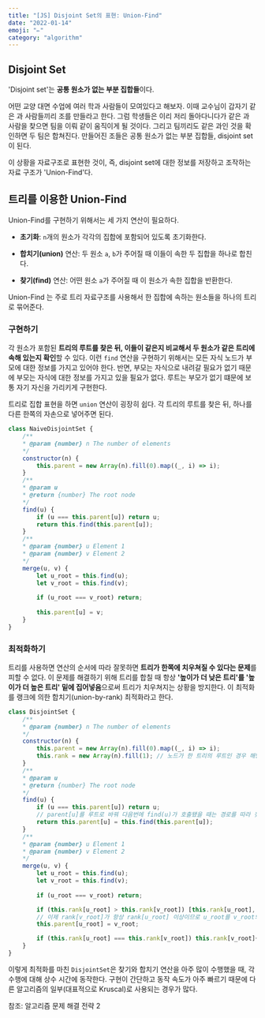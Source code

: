 ```yaml
---
title: "[JS] Disjoint Set의 표현: Union-Find"
date: "2022-01-14"
emoji: "✏️"
category: "algorithm"
---
```


## Disjoint Set
'Disjoint set'는 **공통 원소가 없는 부분 집합들**이다.

어떤 교양 대면 수업에 여러 학과 사람들이 모여있다고 해보자. 이때 교수님이 갑자기 같은 과 사람들끼리 조를 만들라고 한다.
그럼 학생들은 이리 저리 돌아다니다가 같은 과 사람을 찾으면 팀을 이뤄 같이 움직이게 될 것이다. 그리고 팀끼리도 같은 과인 것을 확인하면 두 팀은 합쳐진다.
만들어진 조들은 공통 원소가 없는 부분 집합들, disjoint set 이 된다.

이 상황을 자료구조로 표현한 것이, 즉, disjoint set에 대한 정보를 저장하고 조작하는 자료 구조가 'Union-Find'다.

## 트리를 이용한 Union-Find
Union-Find를 구현하기 위해서는 세 가지 연산이 필요하다.

- **초기화**: `n`개의 원소가 각각의 집합에 포함되어 있도록 초기화한다.

- **합치기(union)** 연산: 두 원소 `a`, `b`가 주어질 때 이들이 속한 두 집합을 하나로 합친다.

- **찾기(find)** 연산: 어떤 원소 `a`가 주어질 때 이 원소가 속한 집합을 반환한다.

Union-Find 는 주로 트리 자료구조를 사용해서 한 집합에 속하는 원소들을 하나의 트리로 묶어준다.

### 구현하기
각 원소가 포함된 **트리의 루트를 찾은 뒤, 이들이 같은지 비교해서 두 원소가 같은 트리에 속해 있는지 확인**할 수 있다.
이런 `find` 연산을 구현하기 위해서는 모든 자식 노드가 부모에 대한 정보를 가지고 있어야 한다.
반면, 부모는 자식으로 내려갈 필요가 없기 때문에 부모는 자식에 대한 정보를 가지고 있을 필요가 없다.
루트는 부모가 없기 떄문에 보통 자기 자신을 가리키게 구현한다.

트리로 집합 표현을 하면 `union` 연산이 굉장히 쉽다. 각 트리의 루트를 찾은 뒤, 하나를 다른 한쪽의 자손으로 넣어주면 된다.

```js
class NaiveDisjointSet {
    /**
    * @param {number} n The number of elements
    */
    constructor(n) {
        this.parent = new Array(n).fill(0).map((_, i) => i);
    }
    /**
    * @param u
    * @return {number} The root node
    */
    find(u) {
        if (u === this.parent[u]) return u;
        return this.find(this.parent[u]);
    }
    /**
    * @param {number} u Element 1
    * @param {number} v Element 2
    */
    merge(u, v) {
        let u_root = this.find(u);
        let v_root = this.find(v);
        
        if (u_root === v_root) return;
        
        this.parent[u] = v;
    }
}
```
### 최적화하기
트리를 사용하면 연산의 순서에 따라 잘못하면 **트리가 한쪽에 치우쳐질 수 있다는 문제**를 피할 수 없다.
이 문제를 해결하기 위해 트리를 합칠 때 항상 **'높이가 더 낮은 트리'를 '높이가 더 높은 트리' 밑에 집어넣음**으로써 트리가 치우쳐지는 상황을 방지한다.
이 최적화를 랭크에 의한 합치기(union-by-rank) 최적화라고 한다.

```js
class DisjointSet {
    /**
    * @param {number} n The number of elements
    */
    constructor(n) {
        this.parent = new Array(n).fill(0).map((_, i) => i);
        this.rank = new Array(n).fill(1); // 노드가 한 트리의 루트인 경우 해당 트리의 높이를 저장한다.
    }
    /**
    * @param u
    * @return {number} The root node
    */
    find(u) {
        if (u === this.parent[u]) return u;
        // parent[u]를 루트로 바꿔 다음번에 find(u)가 호출됐을 때는 경로를 따라 찾아 올라갈 필요가 없어지게 한다(경로 압축; path compression).
        return this.parent[u] = this.find(this.parent[u]);
    }
    /**
    * @param {number} u Element 1
    * @param {number} v Element 2
    */
    merge(u, v) {
        let u_root = this.find(u);
        let v_root = this.find(v);
        
        if (u_root === v_root) return;

        if (this.rank[u_root] > this.rank[v_root]) [this.rank[u_root], this.rank[v_root]] = [this.rank[v_root], this.rank[u_root]];
        // 이제 rank[v_root]가 항상 rank[u_root] 이상이므로 u_root를 v_root의 자식으로 넣는다.
        this.parent[u_root] = v_root;

        if (this.rank[u_root] === this.rank[v_root]) this.rank[v_root]++;
    }
}
```

이렇게 최적화를 마친 `DisjointSet`은 찾기와 합치기 연산을 아주 많이 수행했을 때, 각 수행에 대해 상수 시간에 동작한다.
구현이 간단하고 동작 속도가 아주 빠르기 때문에 다른 알고리즘의 일부(대표적으로 Kruscal)로 사용되는 경우가 많다.

참조: 알고리즘 문제 해결 전략 2